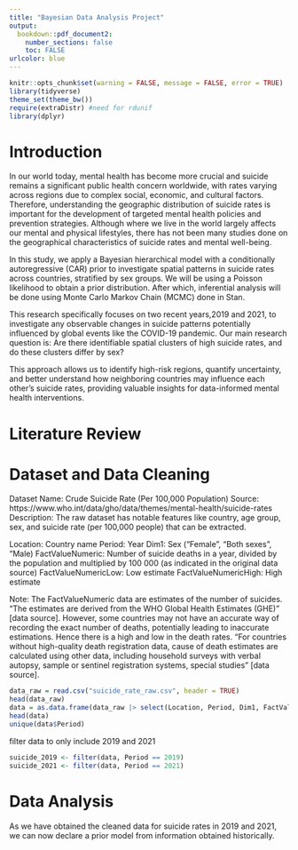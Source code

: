 ```yaml
---
title: "Bayesian Data Analysis Project"
output: 
  bookdown::pdf_document2:
    number_sections: false
    toc: FALSE
urlcolor: blue
---
```


```r
knitr::opts_chunk$set(warning = FALSE, message = FALSE, error = TRUE)
library(tidyverse)
theme_set(theme_bw())
require(extraDistr) #need for rdunif
library(dplyr)
```

# Introduction
In our world today, mental health has become more crucial and suicide remains a significant public health concern worldwide, with rates varying across regions due to complex social, economic, and cultural factors. Therefore, understanding the geographic distribution of suicide rates is important for the development of targeted mental health policies and prevention strategies. Although where we live in the world largely affects our mental and physical lifestyles, there has not been many studies done on the geographical characteristics of suicide rates and mental well-being.

In this study, we apply a Bayesian hierarchical model with a conditionally autoregressive (CAR) prior to investigate spatial patterns in suicide rates across countries, stratified by sex groups. We will be using a Poisson likelihood to obtain a prior distribution. After which, inferential analysis will be done using Monte Carlo Markov Chain (MCMC) done in Stan.

This research specifically focuses on two recent years,2019 and 2021, to investigate any observable changes in suicide patterns potentially influenced by global events like the COVID-19 pandemic. Our main research question is: Are there identifiable spatial clusters of high suicide rates, and do these clusters differ by sex? 

This approach allows us to identify high-risk regions, quantify uncertainty, and better understand how neighboring countries may influence each other’s suicide rates, providing valuable insights for data-informed mental health interventions.


# Literature Review


# Dataset and Data Cleaning
Dataset Name: Crude Suicide Rate (Per 100,000 Population)
Source: https://www.who.int/data/gho/data/themes/mental-health/suicide-rates
Description: The raw dataset has notable features like country, age group, sex, and suicide rate (per 100,000 people) that can be extracted.

Location: Country name
Period: Year
Dim1: Sex ("Female", "Both sexes", "Male)
FactValueNumeric: Number of suicide deaths in a year, divided by the population and multiplied by 100 000 (as indicated in the original data source)
FactValueNumericLow: Low estimate 
FactValueNumericHigh: High estimate

Note: The FactValueNumeric data are estimates of the number of suicides. "The estimates are derived from the WHO Global Health Estimates (GHE)" [data source]. However, some countries may not have an accurate way of recording the exact number of deaths, potentially leading to inaccurate estimations. Hence there is a high and low in the death rates.
"For countries without high-quality death registration data, cause of death estimates are calculated using other data, including household surveys with verbal autopsy, sample or sentinel registration systems, special studies" [data source].

```r
data_raw = read.csv("suicide_rate_raw.csv", header = TRUE)
head(data_raw)
data = as.data.frame(data_raw |> select(Location, Period, Dim1, FactValueNumeric, FactValueNumericLow, FactValueNumericHigh))
head(data)
unique(data$Period)
```
filter data to only include 2019 and 2021
```r
suicide_2019 <- filter(data, Period == 2019)
suicide_2021 <- filter(data, Period == 2021)
```


# Data Analysis
As we have obtained the cleaned data for suicide rates in 2019 and 2021, we can now declare a prior model from information obtained historically.




